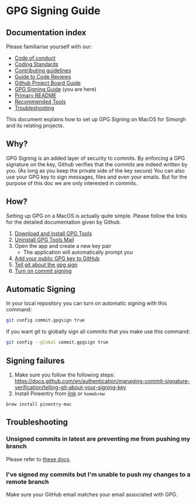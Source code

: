 
<Meta title="docs/GPG-Signing-Guide" />

# GPG Signing Guide

## Documentation index

Please familiarise yourself with our:

- [Code of conduct](https://github.com/bbc/simorgh/blob/latest/.github/CODE_OF_CONDUCT.md)
- [Coding Standards](https://github.com/bbc/simorgh/blob/latest/docs/Coding-Standards/README.md)
- [Contributing guidelines](https://github.com/bbc/simorgh/blob/latest/CONTRIBUTING.md)
- [Guide to Code Reviews](https://github.com/bbc/simorgh/blob/latest/docs/Code-Reviews.stories.mdx)
- [Github Project Board Guide](https://github.com/bbc/simorgh/blob/latest/docs/Project-Board-Guide.stories.mdx)
- [GPG Signing Guide](./GPG-Signing-Guide.md#gpg-signing-guide) (you are here)
- [Primary README](https://github.com/bbc/simorgh/blob/latest/README.md)
- [Recommended Tools](https://github.com/bbc/simorgh/blob/latest/docs/Recommended-Tools.stories.mdx)
- [Troubleshooting](https://github.com/bbc/simorgh/blob/latest/docs/Troubleshooting.stories.mdx)

This document explains how to set up GPG Signing on MacOS for Simorgh and its relating projects.

## Why?

GPG Signing is an added layer of security to commits. By enforcing a GPG signature on the key, Github verifies that the commits are indeed written by you. (As long as you keep the private side of the key secure)
You can also use your GPG key to sign messages, files and even your emails. But for the purpose of this doc we are only interested in commits.

## How?

Setting up GPG on a MacOS is actually quite simple. Please follow the links for the detailed documentation given by Github.

1. [Download and install GPG Tools](https://gpgtools.org/)
2. [Uninstall GPG Tools Mail](https://gpgtools.tenderapp.com/kb/faq/uninstall-gpg-suite#2-uninstall-gpgmail)
3. Open the app and create a new key pair
   - The application will automatically prompt you
4. [Add your public GPG key to GitHub](https://docs.github.com/en/authentication/managing-commit-signature-verification/adding-a-gpg-key-to-your-github-account)
5. [Tell git about the gpg sign](https://docs.github.com/en/authentication/managing-commit-signature-verification/telling-git-about-your-signing-key)
6. [Turn on commit signing](https://docs.github.com/en/authentication/managing-commit-signature-verification/signing-commits)

## Automatic Signing

In your local repository you can turn on automatic signing with this command:

```sh
git config commit.gpgsign true
```

If you want git to globally sign all commits that you make use this command:

```sh
git config --global commit.gpgsign true
```

## Signing failures

1. Make sure you follow the following steps: https://docs.github.com/en/authentication/managing-commit-signature-verification/telling-git-about-your-signing-key
2. Install Pineentry from [link](https://www.gnupg.org/related_software/pinentry/index.en.html) or `homebrew`

```
brew install pinentry-mac
```

## Troubleshooting

### Unsigned commits in latest are preventing me from pushing my branch

Please refer to [these docs](https://github.com/bbc/simorgh/blob/latest/docs/Troubleshooting.stories.mdx#unsigned-commits-in-latest-are-preventing-me-from-pushing-my-branch).

### I've signed my commits but I'm unable to push my changes to a remote branch

Make sure your GitHub email matches your email associated with GPG.
